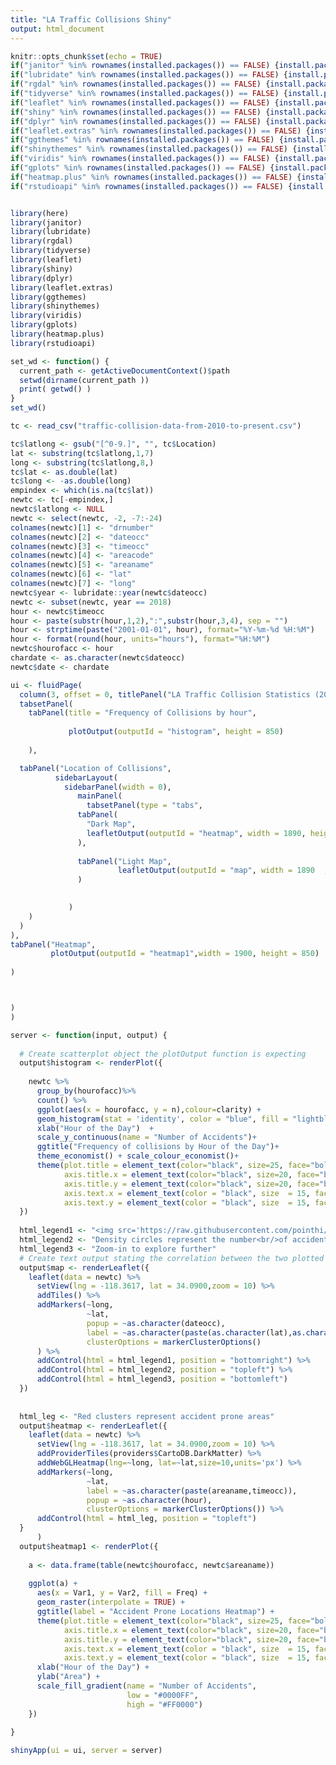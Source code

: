 ---
title: "LA Traffic Collisions Shiny"
output: html_document
---

```{r loading libraries}
knitr::opts_chunk$set(echo = TRUE)
if("janitor" %in% rownames(installed.packages()) == FALSE) {install.packages("janitor", repos='http://cran.us.r-project.org')} else{library(janitor)}
if("lubridate" %in% rownames(installed.packages()) == FALSE) {install.packages("lubridate", repos='http://cran.us.r-project.org')} else{library(lubridate)}
if("rgdal" %in% rownames(installed.packages()) == FALSE) {install.packages("rgdal", repos='http://cran.us.r-project.org')} else{library(rgdal)}
if("tidyverse" %in% rownames(installed.packages()) == FALSE) {install.packages("tidyverse", repos='http://cran.us.r-project.org')} else{library(tidyverse)}
if("leaflet" %in% rownames(installed.packages()) == FALSE) {install.packages("leaflet", repos='http://cran.us.r-project.org')} else{library(leaflet)}
if("shiny" %in% rownames(installed.packages()) == FALSE) {install.packages("shiny", repos='http://cran.us.r-project.org')} else{library(shiny)}
if("dplyr" %in% rownames(installed.packages()) == FALSE) {install.packages("dplyr", repos='http://cran.us.r-project.org')} else{library(dplyr)}
if("leaflet.extras" %in% rownames(installed.packages()) == FALSE) {install.packages("leaflet.extras", repos='http://cran.us.r-project.org')} else{library(leaflet.extras)}
if("ggthemes" %in% rownames(installed.packages()) == FALSE) {install.packages("ggthemes", repos='http://cran.us.r-project.org')} else{library(ggthemes)}
if("shinythemes" %in% rownames(installed.packages()) == FALSE) {install.packages("shinythemes", repos='http://cran.us.r-project.org')} else{library(shinythemes)}
if("viridis" %in% rownames(installed.packages()) == FALSE) {install.packages("viridis", repos='http://cran.us.r-project.org')} else{library(viridis)}
if("gplots" %in% rownames(installed.packages()) == FALSE) {install.packages("gplots", repos='http://cran.us.r-project.org')} else{library(gplots)}
if("heatmap.plus" %in% rownames(installed.packages()) == FALSE) {install.packages("heatmap.plus", repos='http://cran.us.r-project.org')} else{library(heatmap.plus)}
if("rstudioapi" %in% rownames(installed.packages()) == FALSE) {install.packages("rstudioapi", repos='http://cran.us.r-project.org')} else{library(rstudioapi)}


library(here)
library(janitor)
library(lubridate)
library(rgdal)
library(tidyverse)
library(leaflet)
library(shiny)
library(dplyr)
library(leaflet.extras)
library(ggthemes)
library(shinythemes)
library(viridis)
library(gplots)
library(heatmap.plus)
library(rstudioapi)
```


```{r importing csv}
set_wd <- function() {
  current_path <- getActiveDocumentContext()$path 
  setwd(dirname(current_path ))
  print( getwd() )
}
set_wd()

tc <- read_csv("traffic-collision-data-from-2010-to-present.csv")
```


```{r Data Pre-processing}
tc$latlong <- gsub("[^0-9.]", "", tc$Location) 
lat <- substring(tc$latlong,1,7)
long <- substring(tc$latlong,8,)
tc$lat <- as.double(lat)
tc$long <- -as.double(long)
empindex <- which(is.na(tc$lat))
newtc <- tc[-empindex,]
newtc$latlong <- NULL
newtc <- select(newtc, -2, -7:-24)
colnames(newtc)[1] <- "drnumber"
colnames(newtc)[2] <- "dateocc"
colnames(newtc)[3] <- "timeocc"
colnames(newtc)[4] <- "areacode"
colnames(newtc)[5] <- "areaname"
colnames(newtc)[6] <- "lat"
colnames(newtc)[7] <- "long"
newtc$year <- lubridate::year(newtc$dateocc)
newtc <- subset(newtc, year == 2018)
hour <- newtc$timeocc
hour <- paste(substr(hour,1,2),":",substr(hour,3,4), sep = "")
hour <- strptime(paste("2001-01-01", hour), format="%Y-%m-%d %H:%M")
hour <- format(round(hour, units="hours"), format="%H:%M")
newtc$hourofacc <- hour
chardate <- as.character(newtc$dateocc)
newtc$date <- chardate

```



```{r Shiny UI}

ui <- fluidPage(
  column(3, offset = 0, titlePanel("LA Traffic Collision Statistics (2018) ", windowTitle = "LA Traffic")),theme = shinytheme("darkly"),
  tabsetPanel(
    tabPanel(title = "Frequency of Collisions by hour",
             
             plotOutput(outputId = "histogram", height = 850)
             
    ),

  tabPanel("Location of Collisions",
          sidebarLayout(
            sidebarPanel(width = 0),
               mainPanel(
                 tabsetPanel(type = "tabs",
               tabPanel(  
                 "Dark Map",
                 leafletOutput(outputId = "heatmap", width = 1890, height = 780)
               ),
               
               tabPanel("Light Map",
                        leafletOutput(outputId = "map", width = 1890  , height = 780)
               )
               

             )
    )
  )
),
tabPanel("Heatmap",
         plotOutput(outputId = "heatmap1",width = 1900, height = 850)
         
)



)
)

```



```{r Shiny Server}



server <- function(input, output) {
  
  # Create scatterplot object the plotOutput function is expecting
  output$histogram <- renderPlot({
    
    newtc %>%
      group_by(hourofacc)%>% 
      count() %>% 
      ggplot(aes(x = hourofacc, y = n),colour=clarity) + 
      geom_histogram(stat = 'identity', color = "blue", fill = "lightblue")+
      xlab("Hour of the Day")  +
      scale_y_continuous(name = "Number of Accidents")+
      ggtitle("Frequency of collisions by Hour of the Day")+
      theme_economist() + scale_colour_economist()+ 
      theme(plot.title = element_text(color="black", size=25, face="bold"),
            axis.title.x = element_text(color="black", size=20, face="bold"),
            axis.title.y = element_text(color="black", size=20, face="bold"),
            axis.text.x = element_text(color = "black", size  = 15, face = "bold"),
            axis.text.y = element_text(color = "black", size  = 15, face = "bold"))
  })
  
  html_legend1 <- "<img src='https://raw.githubusercontent.com/pointhi/leaflet-color-markers/master/img/marker-icon-blue.png'> Location of Accidents<br/>Click the icon to see accident date"
  html_legend2 <- "Density circles represent the number<br/>of accidents in the concerned area"
  html_legend3 <- "Zoom-in to explore further"
  # Create text output stating the correlation between the two plotted variables
  output$map <- renderLeaflet({
    leaflet(data = newtc) %>%
      setView(lng = -118.3617, lat = 34.0900,zoom = 10) %>%
      addTiles() %>%
      addMarkers(~long, 
                 ~lat, 
                 popup = ~as.character(dateocc), 
                 label = ~as.character(paste(as.character(lat),as.character(long))),
                 clusterOptions = markerClusterOptions()
      ) %>%
      addControl(html = html_legend1, position = "bottomright") %>%
      addControl(html = html_legend2, position = "topleft") %>%
      addControl(html = html_legend3, position = "bottomleft")
  })
  
  
  html_leg <- "Red clusters represent accident prone areas"
  output$heatmap <- renderLeaflet({
    leaflet(data = newtc) %>%
      setView(lng = -118.3617, lat = 34.0900,zoom = 10) %>%
      addProviderTiles(providers$CartoDB.DarkMatter) %>%
      addWebGLHeatmap(lng=~long, lat=~lat,size=10,units='px') %>%
      addMarkers(~long, 
                 ~lat,  
                 label = ~as.character(paste(areaname,timeocc)),
                 popup = ~as.character(hour),
                 clusterOptions = markerClusterOptions()) %>%
      addControl(html = html_leg, position = "topleft")
  }
      )
  output$heatmap1 <- renderPlot({
      
    a <- data.frame(table(newtc$hourofacc, newtc$areaname))
    
    ggplot(a) + 
      aes(x = Var1, y = Var2, fill = Freq) +
      geom_raster(interpolate = TRUE) +
      ggtitle(label = "Accident Prone Locations Heatmap") +
      theme(plot.title = element_text(color="black", size=25, face="bold"),
            axis.title.x = element_text(color="black", size=20, face="bold"),
            axis.title.y = element_text(color="black", size=20, face="bold"),
            axis.text.x = element_text(color = "black", size  = 15, face = "bold"),
            axis.text.y = element_text(color = "black", size  = 15, face = "bold")) +
      xlab("Hour of the Day") +
      ylab("Area") +
      scale_fill_gradient(name = "Number of Accidents",
                          low = "#0000FF",
                          high = "#FF0000")
    })
  
}

```




```{r Shiny App}
shinyApp(ui = ui, server = server)
```



